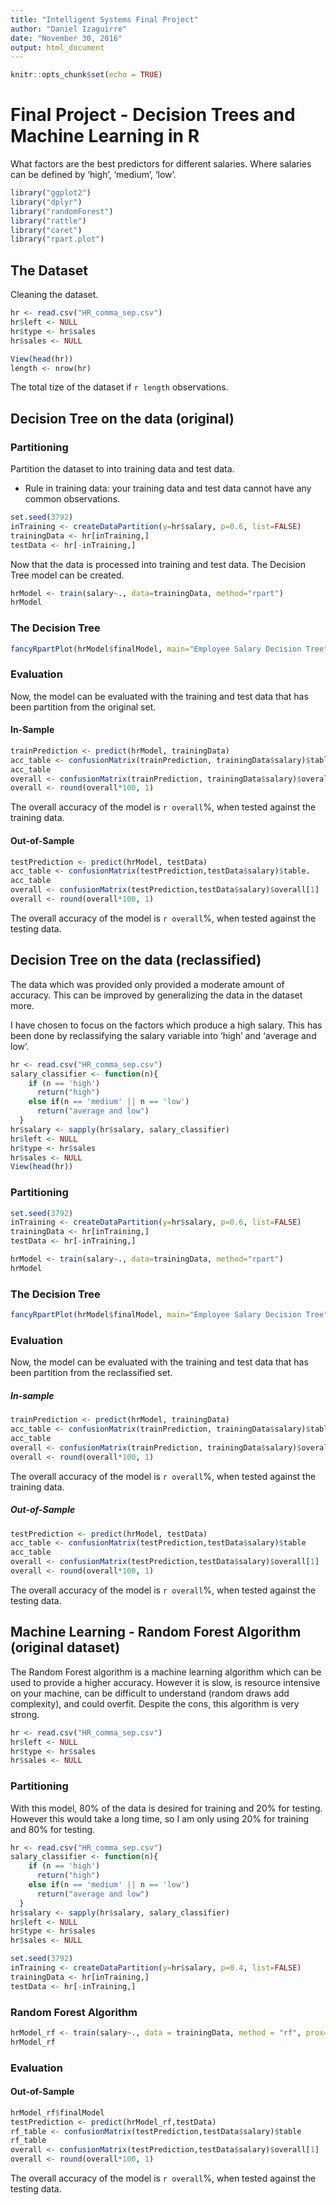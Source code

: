 ```yaml
---
title: "Intelligent Systems Final Project"
author: "Daniel Izaguirre"
date: "November 30, 2016"
output: html_document
---
```


```r
knitr::opts_chunk$set(echo = TRUE)
```

# Final Project - Decision Trees and Machine Learning in R

What factors are the best predictors for different salaries. Where salaries can be defined by 'high', 'medium', 'low'.

```r
library("ggplot2")
library("dplyr")
library("randomForest")
library("rattle")
library("caret")
library("rpart.plot")
```

## The Dataset

Cleaning the dataset.

```r
hr <- read.csv("HR_comma_sep.csv")
hr$left <- NULL
hr$type <- hr$sales
hr$sales <- NULL

View(head(hr))
length <- nrow(hr)
```

The total tize of the dataset if `r length` observations.

## Decision Tree on the data (original)

### Partitioning

Partition the dataset to into training data and test data.

* Rule in training data: your training data and test data cannot have any common observations.

```r
set.seed(3792)
inTraining <- createDataPartition(y=hr$salary, p=0.6, list=FALSE)
trainingData <- hr[inTraining,]
testData <- hr[-inTraining,]
```

Now that the data is processed into training and test data. The Decision Tree model can be created. 

```r
hrModel <- train(salary~., data=trainingData, method="rpart")
hrModel
```
### The Decision Tree

```r
fancyRpartPlot(hrModel$finalModel, main="Employee Salary Decision Tree", sub="Daniel Izaguirre")
```

### Evaluation

Now, the model can be evaluated with the training and test data that has been partition from the original set.

#### In-Sample

```r
trainPrediction <- predict(hrModel, trainingData)
acc_table <- confusionMatrix(trainPrediction, trainingData$salary)$table
acc_table
overall <- confusionMatrix(trainPrediction, trainingData$salary)$overall[1]
overall <- round(overall*100, 1)
```
The overall accuracy of the model is `r overall`%, when tested against the training data.

#### Out-of-Sample

```r
testPrediction <- predict(hrModel, testData)
acc_table <- confusionMatrix(testPrediction,testData$salary)$table.
acc_table
overall <- confusionMatrix(testPrediction,testData$salary)$overall[1]
overall <- round(overall*100, 1)
```
The overall accuracy of the model is `r overall`%, when tested against the testing data.

## Decision Tree on the data (reclassified)

The data which was provided only provided a moderate amount of accuracy. This can be improved by generalizing the data in the dataset more.

I have chosen to focus on the factors which produce a high salary. This has been done by reclassifying the salary variable into 'high' and 'average and low'.

```r
hr <- read.csv("HR_comma_sep.csv")
salary_classifier <- function(n){
    if (n == 'high')
      return("high")
    else if(n == 'medium' || n == 'low')
      return("average and low")
  }
hr$salary <- sapply(hr$salary, salary_classifier)
hr$left <- NULL
hr$type <- hr$sales
hr$sales <- NULL
View(head(hr))
```

### Partitioning

```r
set.seed(3792)
inTraining <- createDataPartition(y=hr$salary, p=0.6, list=FALSE)
trainingData <- hr[inTraining,]
testData <- hr[-inTraining,]

hrModel <- train(salary~., data=trainingData, method="rpart")
hrModel
```

### The Decision Tree

```r
fancyRpartPlot(hrModel$finalModel, main="Employee Salary Decision Tree", sub="Daniel Izaguirre")
```

### Evaluation

Now, the model can be evaluated with the training and test data that has been partition from the reclassified set.

##### In-sample

```r
trainPrediction <- predict(hrModel, trainingData)
acc_table <- confusionMatrix(trainPrediction, trainingData$salary)$table
acc_table
overall <- confusionMatrix(trainPrediction, trainingData$salary)$overall[1]
overall <- round(overall*100, 1)
```
The overall accuracy of the model is `r overall`%, when tested against the training data.

##### Out-of-Sample

```r
testPrediction <- predict(hrModel, testData)
acc_table <- confusionMatrix(testPrediction,testData$salary)$table
acc_table
overall <- confusionMatrix(testPrediction,testData$salary)$overall[1]
overall <- round(overall*100, 1)
```
The overall accuracy of the model is `r overall`%, when tested against the testing data.

## Machine Learning - Random Forest Algorithm (original dataset)

The Random Forest algorithm is a machine learning algorithm which can be used to provide a higher accuracy. However it is slow, is resource intensive on your machine, can be difficult to understand (random draws add complexity), and could overfit. Despite the cons, this algorithm is very strong.

```r
hr <- read.csv("HR_comma_sep.csv")
hr$left <- NULL
hr$type <- hr$sales
hr$sales <- NULL
```

### Partitioning

With this model, 80% of the data is desired for training and 20% for testing. However this would take a long time, so I am only using 20% for training and 80% for testing. 

```r
hr <- read.csv("HR_comma_sep.csv")
salary_classifier <- function(n){
    if (n == 'high')
      return("high")
    else if(n == 'medium' || n == 'low')
      return("average and low")
  }
hr$salary <- sapply(hr$salary, salary_classifier)
hr$left <- NULL
hr$type <- hr$sales
hr$sales <- NULL

set.seed(3792)
inTraining <- createDataPartition(y=hr$salary, p=0.4, list=FALSE)
trainingData <- hr[inTraining,]
testData <- hr[-inTraining,]
```

### Random Forest Algorithm

```r
hrModel_rf <- train(salary~., data = trainingData, method = "rf", prox=TRUE)
hrModel_rf
```

### Evaluation

#### Out-of-Sample
```r
hrModel_rf$finalModel
testPrediction <- predict(hrModel_rf,testData)
rf_table <- confusionMatrix(testPrediction,testData$salary)$table
rf_table
overall <- confusionMatrix(testPrediction,testData$salary)$overall[1]
overall <- round(overall*100, 1)
```
The overall accuracy of the model is `r overall`%, when tested against the testing data.





